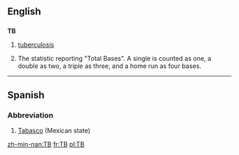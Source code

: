 {{also|ТВ}}
==English==

==={{initialism}}===
'''TB'''

# [[tuberculosis]]
# {{baseball}} The statistic reporting "Total Bases". A single is counted as one, a double as two, a triple as three, and a home run as four bases.

----

==Spanish==

===Abbreviation===
{{infl|es|abbreviation}}

# [[Tabasco]] (Mexican state)

[[zh-min-nan:TB]]
[[fr:TB]]
[[pl:TB]]